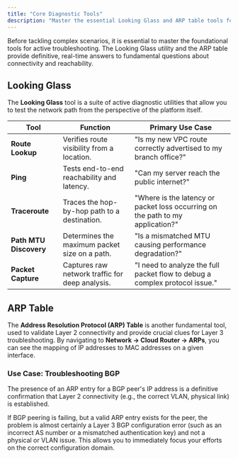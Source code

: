 ```yaml
---
title: "Core Diagnostic Tools"
description: "Master the essential Looking Glass and ARP table tools for active, real-time network troubleshooting."
---
```


Before tackling complex scenarios, it is essential to master the foundational tools for active troubleshooting. The Looking Glass utility and the ARP table provide definitive, real-time answers to fundamental questions about connectivity and reachability.

## Looking Glass

The **Looking Glass** tool is a suite of active diagnostic utilities that allow you to test the network path from the perspective of the platform itself.

| Tool                   | Function                                        | Primary Use Case                                                               |
| ---------------------- | ----------------------------------------------- | ------------------------------------------------------------------------------ |
| **Route Lookup**       | Verifies route visibility from a location.      | "Is my new VPC route correctly advertised to my branch office?"                |
| **Ping**               | Tests end-to-end reachability and latency.      | "Can my server reach the public internet?"                                     |
| **Traceroute**         | Traces the hop-by-hop path to a destination.    | "Where is the latency or packet loss occurring on the path to my application?" |
| **Path MTU Discovery** | Determines the maximum packet size on a path.   | "Is a mismatched MTU causing performance degradation?"                         |
| **Packet Capture**     | Captures raw network traffic for deep analysis. | "I need to analyze the full packet flow to debug a complex protocol issue."    |

## ARP Table

The **Address Resolution Protocol (ARP) Table** is another fundamental tool, used to validate Layer 2 connectivity and provide crucial clues for Layer 3 troubleshooting. By navigating to **Network -\> Cloud Router -\> ARPs**, you can see the mapping of IP addresses to MAC addresses on a given interface.

### Use Case: Troubleshooting BGP

The presence of an ARP entry for a BGP peer's IP address is a definitive confirmation that Layer 2 connectivity (e.g., the correct VLAN, physical link) is established.

If BGP peering is failing, but a valid ARP entry exists for the peer, the problem is almost certainly a Layer 3 BGP configuration error (such as an incorrect AS number or a mismatched authentication key) and not a physical or VLAN issue. This allows you to immediately focus your efforts on the correct configuration domain.